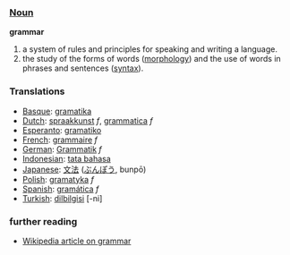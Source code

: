 === [[Noun]] ===

'''grammar'''

#a system of rules and principles for speaking and writing a language.
#the study of the forms of words ([[morphology]]) and the use of words in phrases and sentences ([[syntax]]).

=== Translations ===
*[[Basque]]: [[gramatika]]
*[[Dutch]]: [[spraakkunst]] ''f'', [[grammatica]] ''f''
*[[Esperanto]]: [[gramatiko]]
*[[French]]: [[grammaire]] ''f''
*[[German]]: [[Grammatik]] ''f''
*[[Indonesian]]: [[tata bahasa]]
*[[Japanese]]: [[文法]] ([[ぶんぽう]], bunpō)
*[[Polish]]: [[gramatyka]] ''f''
*[[Spanish]]: [[gramática]] ''f''
*[[Turkish]]: [[dilbilgisi]] [-ni]

===further reading===
*[[w:grammar|Wikipedia article on grammar]]